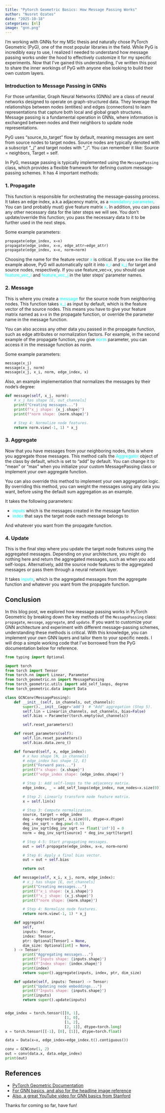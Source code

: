 ```yaml
---
title: "Pytorch Geometric Basics: How Message Passing Works"
author: "Nusret Ozates"
date: "2025-10-18"
categories: [ml]
image: "gnn.png"
---
```


I’m working with GNNs for my MSc thesis and naturally chose PyTorch Geometric (PyG), one of the most popular libraries in the field.
While PyG is incredibly easy to use, I realized I needed to understand how message passing works under the hood to effectively customize it for my specific experiments.
Now that I’ve gained this understanding, I’ve written this post to share the inner workings of PyG with anyone else looking to build their own custom layers.

### Introduction to Message Passing in GNNs

For those unfamiliar, Graph Neural Networks (GNNs) are a class of neural networks designed to operate on graph-structured data.
They leverage the relationships between nodes (entities) and edges (connections) to learn representations that capture both local and global graph structures.
Message passing is a fundamental operation in GNNs, where information is exchanged between nodes and their neighbors to update node representations.

:::{.callout-note}
PyG uses "source_to_target" flow by default, meaning messages are sent from source nodes to target nodes.
Source nodes are typically denoted with a subscript "_j" and target nodes with "_i".
You can remember it like: Source = neighbors, Target = self.
:::

In PyG, message passing is typically implemented using the `MessagePassing` class, which provides a flexible framework for defining custom message-passing schemes.
It has 4 important methods:

### 1. Propagate
This function is responsible for orchestrating the message-passing process. It takes an edge index, a.k.a adjacency matrix, as a [mandatory parameter]{style="color:cyan"}.
You can (and probably must) give feature matrix [x]{style="color:cyan"}. In addition, you can pass any other necessary data for the later steps we will see.
You don't update/override this function; you pass the necessary data to it to be further used in the next steps.

Some example parameters:
```python
propagate(edge_index, x=x)
propagate(edge_index, x=x, edge_attr=edge_attr)
propagate(edge_index, x=x, norm=norm)
```

:::{.callout-important}
Choosing the name for the feature vector [x]{style="color:cyan"} is critical.
If you use x=x like the example above, PyG will automatically split it into [x_i]{style="color:cyan"} and [x_j]{style="color:cyan"} for target and source nodes, respectively.
If you use feature_vec=x, you should use [feature_vec_i]{style="color:cyan"} and [feature_vec_j]{style="color:cyan"} in the later steps' parameter names.
:::

### 2. Message
This is where you create a [message]{style="color:cyan"} for the source node from neighboring nodes. This function takes
[x_j]{style="color:cyan"} as input by default, which is the feature vector of the source nodes. This means you have to give your
feature matrix named as x=x in the propagate function, or override the parameter name in the message function.

You can also access any other data you passed in the propagate function, such as edge attributes or normalization factors.
For example, in the second example of the propagate function, you give [norm]{style="color:cyan"} parameter, you can access it in the message function as norm.

Some example parameters:
```python
message(x_j)
message(x_j, norm)
message(x_j, x_i, norm, edge_index, x)
```

Also, an example implementation that normalizes the messages by their node's degree:
```python
def message(self, x_j, norm):
    # x_j has shape [E, out_channels]
    print("Creating messages...")
    print(f"x_j shape: {x_j.shape}")
    print(f"norm shape: {norm.shape}")

    # Step 4: Normalize node features.
    return norm.view(-1, 1) * x_j
```

### 3. Aggregate
Now that you have messages from your neighboring nodes, this is where you aggregate those messages. This method calls the [Aggregator]{style="color:cyan"} object
of the class by default, which is set to "add" by default. You can change it to "mean" or "max" when you initialize your custom MessagePassing class or implement your own aggregate function.

You can also override this method to implement your own aggregation logic.
By overriding this method, you can weight the messages using any data you want, before using the default sum aggregation as an example.


It takes the following parameters:

- [inputs]{style="color:cyan"} which is the messages created in the message function
- [index]{style="color:cyan"} that says the target node each message belongs to

And whatever you want from the propagate function.

### 4. Update

This is the final step where you update the target node features using the aggregated messages.
Depending on your architecture, you might do nothing here and return the aggregated messages, such as when you add self-loops.
Alternatively, add the source node features to the aggregated messages or pass them through a neural network layer.

It takes [inputs]{style="color:cyan"}, which is the aggregated messages from the aggregate function and whatever you want from the propagate function.

## Conclusion
In this blog post, we explored how message passing works in PyTorch Geometric by breaking down the key methods of the `MessagePassing` class: `propagate`, `message`, `aggregate`, and `update`.
If you want to customize your GNN architecture and experiment with different message-passing schemes, understanding these methods is critical.
With this knowledge, you can implement your own GNN layers and tailor them to your specific needs.
I will drop a simple working code that I've borrowed from the PyG documentation below for reference.

```python
from typing import Optional

import torch
from torch import Tensor
from torch.nn import Linear, Parameter
from torch_geometric.nn import MessagePassing
from torch_geometric.utils import add_self_loops, degree
from torch_geometric.data import Data

class GCNConv(MessagePassing):
    def __init__(self, in_channels, out_channels):
        super().__init__(aggr='add')  # "Add" aggregation (Step 5).
        self.lin = Linear(in_channels, out_channels, bias=False)
        self.bias = Parameter(torch.empty(out_channels))

        self.reset_parameters()

    def reset_parameters(self):
        self.lin.reset_parameters()
        self.bias.data.zero_()

    def forward(self, x, edge_index):
        # x has shape [N, in_channels]
        # edge_index has shape [2, E]
        print("Forward pass...")
        print(f"x shape: {x.shape}")
        print(f"edge_index shape: {edge_index.shape}")

        # Step 1: Add self-loops to the adjacency matrix.
        edge_index, _ = add_self_loops(edge_index, num_nodes=x.size(0))

        # Step 2: Linearly transform node feature matrix.
        x = self.lin(x)

        # Step 3: Compute normalization.
        source, target = edge_index
        deg = degree(target, x.size(0), dtype=x.dtype)
        deg_inv_sqrt = deg.pow(-0.5)
        deg_inv_sqrt[deg_inv_sqrt == float('inf')] = 0
        norm = deg_inv_sqrt[source] * deg_inv_sqrt[target]

        # Step 4-5: Start propagating messages.
        out = self.propagate(edge_index, x=x, norm=norm)

        # Step 6: Apply a final bias vector.
        out = out + self.bias

        return out

    def message(self, x_i, x_j, norm, edge_index):
        # x_j has shape [E, out_channels]
        print("Creating messages...")
        print(f"x_i shape: {x_i.shape}")
        print(f"x_j shape: {x_j.shape}")
        print(f"norm shape: {norm.shape}")

        # Step 4: Normalize node features.
        return norm.view(-1, 1) * x_j

    def aggregate(
        self,
        inputs: Tensor,
        index: Tensor,
        ptr: Optional[Tensor] = None,
        dim_size: Optional[int] = None,
    ) -> Tensor:
        print("Aggregating messages...")
        print(f"Inputs shape: {inputs.shape}")
        print(f"Index shape: {index.shape}")
        print(index)
        return super().aggregate(inputs, index, ptr, dim_size)

    def update(self, inputs: Tensor) -> Tensor:
        print("Updating node embeddings...")
        print(f"Inputs shape: {inputs.shape}")
        print(inputs)
        return super().update(inputs)


edge_index = torch.tensor([[0, 1],
                           [1, 0],
                           [1, 2],
                           [2, 1]], dtype=torch.long)
x = torch.tensor([[-1], [0], [1]], dtype=torch.float)

data = Data(x=x, edge_index=edge_index.t().contiguous())

conv = GCNConv(1, 2)
out = conv(data.x, data.edge_index)
print(out)
```

## References
- [PyTorch Geometric Documentation](https://pytorch-geometric.readthedocs.io/en/latest/tutorial/create_gnn.html)
- [For GNN basics, and also for the headline image reference](https://distill.pub/2021/gnn-intro/)
- [Also, a great YouTube video for GNN basics from Stanford](https://www.youtube.com/playlist?list=PLoROMvodv4rOP-ImU-O1rYRg2RFxomvFp)

Thanks for coming so far, have fun!